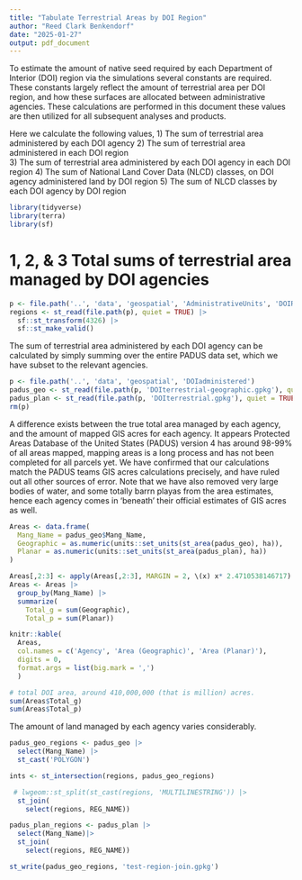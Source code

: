 ```yaml
---
title: "Tabulate Terrestrial Areas by DOI Region"
author: "Reed Clark Benkendorf"
date: "2025-01-27"
output: pdf_document
---
```


To estimate the amount of native seed required by each Department of Interior (DOI) region via the simulations several constants are required. 
These constants largely reflect the amount of terrestrial area per DOI region, and how these surfaces are allocated between administrative agencies. 
These calculations are performed in this document these values are then utilized for all subsequent analyses and products. 

Here we calculate the following values,
1) The sum of terrestrial area administered by each DOI agency
2) The sum of terrestrial area administered in each DOI region  
3) The sum of terrestrial area administered by each DOI agency in each DOI region 
4) The sum of National Land Cover Data (NLCD) classes, on DOI agency administered land by DOI region
5) The sum of NLCD classes by each DOI agency by DOI region

```r
library(tidyverse)
library(terra)
library(sf)
```

# 1, 2, & 3 Total sums of terrestrial area managed by DOI agencies

```r
p <- file.path('..', 'data', 'geospatial', 'AdministrativeUnits', 'DOIRegions', 'DOI_12_Unified_Regions_20180801.shp')
regions <- st_read(file.path(p), quiet = TRUE) |>
  sf::st_transform(4326) |>
  sf::st_make_valid()
```

The sum of terrestrial area administered by each DOI agency can be calculated by simply summing over the entire PADUS data set, which we have subset to the relevant agencies. 

```r
p <- file.path('..', 'data', 'geospatial', 'DOIadministered')
padus_geo <- st_read(file.path(p, 'DOIterrestrial-geographic.gpkg'), quiet = TRUE) 
padus_plan <- st_read(file.path(p, 'DOIterrestrial.gpkg'), quiet = TRUE)
rm(p)
```

A difference exists between the true total area managed by each agency, and the amount of mapped GIS acres for each agency. 
It appears Protected Areas Database of the United States (PADUS) version 4 has around 98-99% of all areas mapped, mapping areas is a long process and has not been completed for all parcels yet. 
We have confirmed that our calculations match the PADUS teams GIS acres calculations precisely, and have ruled out all other sources of error. 
Note that we have also removed very large bodies of water, and some totally barrn playas from the area estimates, hence each agency comes in 'beneath' their official estimates of GIS acres as well. 

```r

Areas <- data.frame(
  Mang_Name = padus_geo$Mang_Name,
  Geographic = as.numeric(units::set_units(st_area(padus_geo), ha)),
  Planar = as.numeric(units::set_units(st_area(padus_plan), ha))
) 

Areas[,2:3] <- apply(Areas[,2:3], MARGIN = 2, \(x) x* 2.4710538146717)
Areas <- Areas |> 
  group_by(Mang_Name) |>
  summarize(
    Total_g = sum(Geographic),
    Total_p = sum(Planar))

knitr::kable(
  Areas, 
  col.names = c('Agency', 'Area (Geographic)', 'Area (Planar)'),
  digits = 0, 
  format.args = list(big.mark = ',')
  )

# total DOI area, around 410,000,000 (that is million) acres. 
sum(Areas$Total_g)
sum(Areas$Total_p)
```

The amount of land managed by each agency varies considerably. 

```r

padus_geo_regions <- padus_geo |>
  select(Mang_Name) |>
  st_cast('POLYGON') 

ints <- st_intersection(regions, padus_geo_regions)

 # lwgeom::st_split(st_cast(regions, 'MULTILINESTRING')) |>
  st_join( 
    select(regions, REG_NAME))

padus_plan_regions <- padus_plan |>
  select(Mang_Name)|>
  st_join( 
    select(regions, REG_NAME))

st_write(padus_geo_regions, 'test-region-join.gpkg')
```


```r

```


